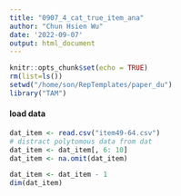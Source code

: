 ```yaml
---
title: "0907_4_cat_true_item_ana"
author: "Chun Hsien Wu"
date: '2022-09-07'
output: html_document
---
```


```r
knitr::opts_chunk$set(echo = TRUE)
rm(list=ls())
setwd("/home/son/RepTemplates/paper_du")
library("TAM")
```
#### load data
```r
dat_item <- read.csv("item49-64.csv") 
# distract polytomous data from dat
dat_item <- dat_item[, 6: 10]
dat_item <- na.omit(dat_item)

dat_item <- dat_item - 1
dim(dat_item)
```
